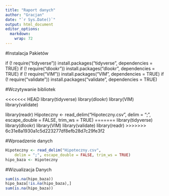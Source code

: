 ```yaml
---
title: "Raport danych"
author: "Gracjan"
date: "`r Sys.Date()`"
output: html_document
editor_options: 
  markdown: 
    wrap: 72
---
```


#Instalacja Pakietów

if (! require("tidyverse")) install.packages("tidyverse", dependencies = TRUE)
if (! require("dlookr")) install.packages("dlookr", dependencies = TRUE)
if (! require("VIM")) install.packages("VIM", dependencies = TRUE)
if (! require("validate")) install.packages("validate", dependencies = TRUE)

#Wczytywanie bibliotek

<<<<<<< HEAD
library(tidyverse) library(dlookr) library(VIM) library(validate)

library(readr) Hipoteczny \<- read_delim("Hipoteczny.csv", delim = ";",
escape_double = FALSE, trim_ws = TRUE)
=======
library(tidyverse)
library(dlookr)
library(VIM)
library(validate)
library(readr)
>>>>>>> 6c31e8a1930a1c5d223277df8efb28d7c29fe3f2

#Wproadzenie danych

```r
Hipoteczny <- read_delim("Hipoteczny.csv", 
    delim = ";", escape_double = FALSE, trim_ws = TRUE)
hipo_baza <- Hipoteczny
```

#Wizualizacja Danych

```r
sum(is.na(hipo_baza))
hipo_baza[!is.na(hipo_baza),]
sum(is.na(hipo_baza))

```

